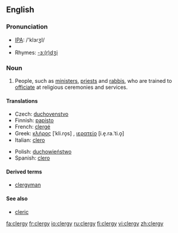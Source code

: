 ==English==

===Pronunciation===
*[[w:IPA|IPA]]: /'klɜɾʒI/
*{{audio|en-us-clergy.ogg|Audio (US)}}
*Rhymes: [[Rhymes:English:-ɜː(r)dʒi|-ɜː(r)dʒi]]

===Noun===
{{en-noun-reg-y|clerg|y}}

# People, such as [[minister]]s, [[priest]]s and [[rabbi]]s, who are trained to [[officiate]] at religious ceremonies and services.

====Translations====
{{trans-top|people trained to officiate at religious ceremonies and services}}
*Czech: [[duchovenstvo]] {{n}}
*Finnish: [[papisto]]
*French: [[clergé]]
*Greek: [[κλήρος]] [ˈkli.ro̞s] {{m}}, [[ιερατείο]] [i.e̞.ra.ˈti.o̞] {{n}}
*Italian: [[clero]] {{m}}
{{trans-mid}}
*Polish: [[duchowieństwo]] {{n}}
*Spanish: [[clero]] {{m}}
{{trans-bottom}}

====Derived terms====
* [[clergyman]]

====See also====
*[[cleric]]

[[fa:clergy]]
[[fr:clergy]]
[[io:clergy]]
[[ru:clergy]]
[[fi:clergy]]
[[vi:clergy]]
[[zh:clergy]]